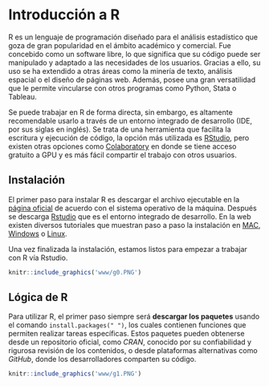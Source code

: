 # Introducción a R

R es un lenguaje de programación diseñado para el análisis estadístico que goza de gran popularidad en el ámbito académico y comercial. Fue concebido como un software libre, lo que significa que su código puede ser manipulado y adaptado a las necesidades de los usuarios. Gracias a ello, su uso se ha extendido a otras áreas como la minería de texto, análisis espacial o el diseño de páginas web. Además, posee una gran versatilidad que le permite vincularse con otros programas como Python, Stata o Tableau.

Se puede trabajar en R de forma directa, sin embargo, es altamente recomendable usarlo a través de un entorno integrado de desarrollo (IDE, por sus siglas en inglés). Se trata de una herramienta que facilita la escritura y ejecución de código, la opción más utilizada es [RStudio](https://rstudio.com/forrester/), pero existen otras opciones como [Colaboratory](https://medium.com/@ezzaouia/how-to-use-r-and-python-with-google-colaboratory-notebook-ebc4774d48a) en donde se tiene acceso gratuito a GPU y es más fácil compartir el trabajo con otros usuarios.


## Instalación


El primer paso para instalar R es descargar el archivo ejecutable en la [página oficial](https://cran.itam.mx/) de acuerdo con el sistema operativo de la máquina. Después se descarga [Rstudio](https://rstudio.com/products/rstudio/download/) que es el entorno integrado de desarrollo. En la web existen diversos tutoriales que muestran paso a paso la instalación en [MAC](https://www.youtube.com/watch?v=sXMiwC9magQ), [Windows](https://www.youtube.com/watch?v=rxsE3Uc_bnU) o [Linux](https://www.youtube.com/watch?v=3ni-jP2qEWg).

Una vez finalizada la instalación, estamos listos para empezar a trabajar con R vía Rstudio.



```r
knitr::include_graphics('www/g0.PNG')
```


## Lógica de R

Para utilizar R, el primer paso siempre será **descargar los paquetes** usando el comando `install.packages(" ")`, los cuales contienen funciones que permiten realizar tareas específicas. Estos paquetes pueden obtenerse desde un repositorio oficial, como *CRAN*, conocido por su confiabilidad y rigurosa revisión de los contenidos, o desde plataformas alternativas como *GitHub*, donde los desarrolladores comparten su código.



```r
knitr::include_graphics('www/g1.PNG')
```

<br>